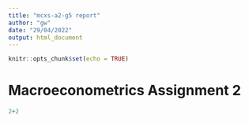 ```yaml
---
title: "mcxs-a2-g5 report"
author: "gw"
date: "29/04/2022"
output: html_document
---
```


```r
knitr::opts_chunk$set(echo = TRUE)
```

# Macroeconometrics Assignment 2

````r
2+2
`````